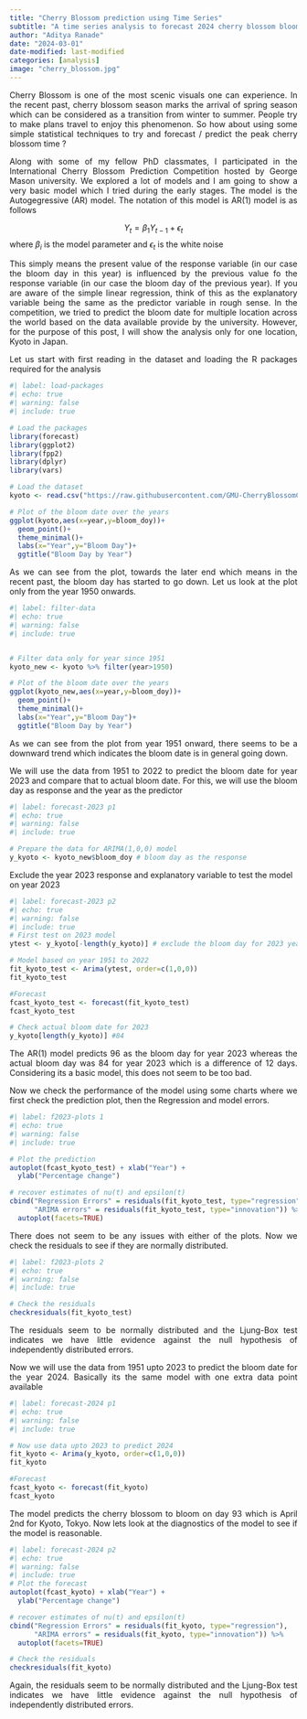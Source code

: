 ```yaml
---
title: "Cherry Blossom prediction using Time Series"
subtitle: "A time series analysis to forecast 2024 cherry blossom bloom date"
author: "Aditya Ranade"
date: "2024-03-01"
date-modified: last-modified
categories: [analysis]
image: "cherry_blossom.jpg"
---
```


::: {style="text-align: justify"}
Cherry Blossom is one of the most scenic visuals one can experience. In the recent past, cherry blossom season marks the arrival of spring season which can be considered as a transition from winter to summer. People try to make plans travel to enjoy this phenomenon. So how about using some simple statistical techniques to try and forecast / predict the peak cherry blossom time ?
:::

::: {style="text-align: justify"}
Along with some of my fellow PhD classmates, I participated in the International Cherry Blossom Prediction Competition hosted by George Mason university. We explored a lot of models and I am going to show a very basic model which I tried during the early stages. The model is the Autogegressive (AR) model. The notation of this model is AR(1) model is as follows
:::

$$
Y_{t} = \beta_{1} Y_{t-1} + \epsilon_{t}
$$ where $\beta_{i}$ is the model parameter and $\epsilon_{t}$ is the white noise

::: {style="text-align: justify"}
This simply means the present value of the response variable (in our case the bloom day in this year) is influenced by the previous value fo the response variable (in our case the bloom day of the previous year). If you are aware of the simple linear regression, think of this as the explanatory variable being the same as the predictor variable in rough sense. In the competition, we tried to predict the bloom date for multiple location across the world based on the data available provide by the university. However, for the purpose of this post, I will show the analysis only for one location, Kyoto in Japan.
:::

::: {style="text-align: justify"}
Let us start with first reading in the dataset and loading the R packages required for the analysis
:::

```r
#| label: load-packages
#| echo: true
#| warning: false
#| include: true

# Load the packages
library(forecast)
library(ggplot2)
library(fpp2)
library(dplyr)
library(vars)

# Load the dataset
kyoto <- read.csv("https://raw.githubusercontent.com/GMU-CherryBlossomCompetition/peak-bloom-prediction/main/data/kyoto.csv",header=T)

# Plot of the bloom date over the years
ggplot(kyoto,aes(x=year,y=bloom_doy))+
  geom_point()+
  theme_minimal()+
  labs(x="Year",y="Bloom Day")+
  ggtitle("Bloom Day by Year")
```

::: {style="text-align: justify"}
As we can see from the plot, towards the later end which means in the recent past, the bloom day has started to go down. Let us look at the plot only from the year 1950 onwards.
:::

```r
#| label: filter-data
#| echo: true
#| warning: false
#| include: true


# Filter data only for year since 1951
kyoto_new <- kyoto %>% filter(year>1950)

# Plot of the bloom date over the years
ggplot(kyoto_new,aes(x=year,y=bloom_doy))+
  geom_point()+
  theme_minimal()+
  labs(x="Year",y="Bloom Day")+
  ggtitle("Bloom Day by Year")

```

::: {style="text-align: justify"}
As we can see from the plot from year 1951 onward, there seems to be a downward trend which indicates the bloom date is in general going down.
:::

::: {style="text-align: justify"}
We will use the data from 1951 to 2022 to predict the bloom date for year 2023 and compare that to actual bloom date. For this, we will use the bloom day as response and the year as the predictor
:::

```r
#| label: forecast-2023 p1
#| echo: true
#| warning: false
#| include: true

# Prepare the data for ARIMA(1,0,0) model
y_kyoto <- kyoto_new$bloom_doy # bloom day as the response
```

Exclude the year 2023 response and explanatory variable to test the model on year 2023

```r
#| label: forecast-2023 p2
#| echo: true
#| warning: false
#| include: true
# First test on 2023 model
ytest <- y_kyoto[-length(y_kyoto)] # exclude the bloom day for 2023 year

# Model based on year 1951 to 2022
fit_kyoto_test <- Arima(ytest, order=c(1,0,0))
fit_kyoto_test

#Forecast
fcast_kyoto_test <- forecast(fit_kyoto_test)
fcast_kyoto_test

# Check actual bloom date for 2023
y_kyoto[length(y_kyoto)] #84 

```

::: {style="text-align: justify"}
The AR(1) model predicts 96 as the bloom day for year 2023 whereas the actual bloom day was 84 for year 2023 which is a difference of 12 days. Considering its a basic model, this does not seem to be too bad.
:::

::: {style="text-align: justify"}
Now we check the performance of the model using some charts where we first check the prediction plot, then the Regression and model errors.
:::

```r
#| label: f2023-plots 1
#| echo: true
#| warning: false
#| include: true

# Plot the prediction
autoplot(fcast_kyoto_test) + xlab("Year") +
  ylab("Percentage change")

# recover estimates of nu(t) and epsilon(t) 
cbind("Regression Errors" = residuals(fit_kyoto_test, type="regression"),
      "ARIMA errors" = residuals(fit_kyoto_test, type="innovation")) %>%
  autoplot(facets=TRUE)

```

::: {style="text-align: justify"}
There does not seem to be any issues with either of the plots. Now we check the residuals to see if they are normally distributed.
:::

```r
#| label: f2023-plots 2
#| echo: true
#| warning: false
#| include: true

# Check the residuals
checkresiduals(fit_kyoto_test)
```

::: {style="text-align: justify"}
The residuals seem to be normally distributed and the Ljung-Box test indicates we have little evidence against the null hypothesis of independently distributed errors.
:::

::: {style="text-align: justify"}
Now we will use the data from 1951 upto 2023 to predict the bloom date for the year 2024. Basically its the same model with one extra data point available
:::

```r
#| label: forecast-2024 p1
#| echo: true
#| warning: false
#| include: true

# Now use data upto 2023 to predict 2024
fit_kyoto <- Arima(y_kyoto, order=c(1,0,0))
fit_kyoto

#Forecast
fcast_kyoto <- forecast(fit_kyoto)
fcast_kyoto
```

::: {style="text-align: justify"}
The model predicts the cherry blossom to bloom on day 93 which is April 2nd for Kyoto, Tokyo. Now lets look at the diagnostics of the model to see if the model is reasonable.
:::

```r
#| label: forecast-2024 p2
#| echo: true
#| warning: false
#| include: true
# Plot the forecast
autoplot(fcast_kyoto) + xlab("Year") +
  ylab("Percentage change")

# recover estimates of nu(t) and epsilon(t) 
cbind("Regression Errors" = residuals(fit_kyoto, type="regression"),
      "ARIMA errors" = residuals(fit_kyoto, type="innovation")) %>%
  autoplot(facets=TRUE)

# Check the residuals
checkresiduals(fit_kyoto)
```

::: {style="text-align: justify"}
Again, the residuals seem to be normally distributed and the Ljung-Box test indicates we have little evidence against the null hypothesis of independently distributed errors.
:::
